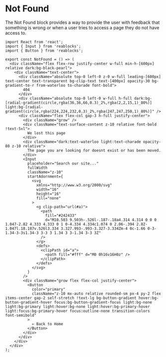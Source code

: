 # Not Found

The Not Found block provides a way to provide the user with feedback that something is wrong
or when a user tries to access a page they do not have access to.

```tsx
import React from 'react';
import { Input } from 'reablocks';
import { Button } from 'reablocks';

export const NotFound = () => (
  <div className="flex flex-row justify-center w-full min-h-[600px] relative dark:bg-black-pearl">
    <div className="text-center">
      <div className="absolute top-0 left-0 z-0 w-full leading-[600px] text-center text-transparent bg-clip-text text-[400px] opacity-30 bg-gradient-to-r from-waterloo to-charade font-bold">
        404
      </div>
      <div className="absolute top-0 left-0 w-full h-full dark:bg-[radial-gradient(circle,rgba(36,36,66,0.3)_2%,rgba(2,2,15,1)_80%)] light:bg-[radial-gradient(circle,rgba(224,224,232,0.3)_2%,rgba(247,247,250,1)_80%)]" />
      <div className="flex flex-col gap-3 h-full justify-center">
        <div className="grow" />
        <div className="text-surface-content z-10 relative font-bold !text-5xl">
          We lost this page
        </div>
        <div className="dark:text-waterloo light:text-charade opacity-80 z-10 relative">
          The page you are looking for doesnt exist or has been moved.
        </div>
        <Input
          placeholder="Search our site..."
          fullWidth
          className="z-10"
          startAdornment={
            <svg
              xmlns="http://www.w3.org/2000/svg"
              width="16"
              height="16"
              fill="none"
            >
              <g clip-path="url(#a)">
                <path
                  fill="#242433"
                  d="M10.503 9.503h-.526l-.187-.18a4.314 4.314 0 0 0 1.047-2.82 4.333 4.333 0 1 0-4.334 4.334c1.074 0 2.06-.394 2.82-1.047l.18.187v.526l3.334 3.327.993-.993-3.327-3.334Zm-4 0c-1.66 0-3-1.34-3-3s1.34-3 3-3 3 1.34 3 3-1.34 3-3 3Z"
                />
              </g>
              <defs>
                <clipPath id="a">
                  <path fill="#fff" d="M0 0h16v16H0z" />
                </clipPath>
              </defs>
            </svg>
          }
        />
        <div className="grow flex flex-col justify-center">
          <Button
            color="primary"
            className="z-10 mx-auto relative rounded-sm px-4 py-2 flex items-center gap-2 self-stretch !text-lg bg-button-gradient hover:bg-button-gradient-hover focus:bg-button-gradient-focus light:bg-none light:bg-primary light:hover:bg-none light:hover:bg-primary-hover light:focus:bg-primary-hover focus:outline-none transition-colors font-semibold"
          >
            ← Back to Home
          </Button>
        </div>
      </div>
    </div>
  </div>
);
```
